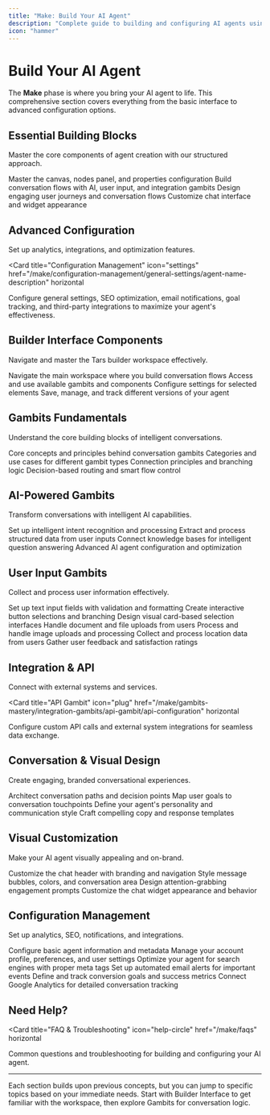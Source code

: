 ```yaml
---
title: "Make: Build Your AI Agent"
description: "Complete guide to building and configuring AI agents using Tars platform"
icon: "hammer"
---
```


# Build Your AI Agent

The **Make** phase is where you bring your AI agent to life. This comprehensive section covers everything from the basic interface to advanced configuration options.

## Essential Building Blocks

Master the core components of agent creation with our structured approach.

<Columns cols={2}>
  <Card
    title="Builder Interface"
    icon="layout-dashboard"
    href="/make/builder-interface/canvas-overview"
  >
    Master the canvas, nodes panel, and properties configuration
  </Card>
  <Card
    title="Gambits Mastery"
    icon="brain"
    href="/make/gambits-mastery/gambits-fundamentals/what-are-gambits"
  >
    Build conversation flows with AI, user input, and integration gambits
  </Card>
  <Card
    title="Conversation Design"
    icon="message-circle"
    href="/make/conversation-design/flow-planning"
  >
    Design engaging user journeys and conversation flows
  </Card>
  <Card
    title="Visual Customization"
    icon="palette"
    href="/make/visual-customization/chat-interface-design/header-customization"
  >
    Customize chat interface and widget appearance
  </Card>
</Columns>

## Advanced Configuration

Set up analytics, integrations, and optimization features.

<Card
  title="Configuration Management"
  icon="settings"
  href="/make/configuration-management/general-settings/agent-name-description"
  horizontal
>
  Configure general settings, SEO optimization, email notifications, goal
  tracking, and third-party integrations to maximize your agent's effectiveness.
</Card>

## Builder Interface Components

Navigate and master the Tars builder workspace effectively.

<Columns cols={2}>
  <Card
    title="Canvas Overview"
    icon="monitor"
    href="/make/builder-interface/canvas-overview"
  >
    Navigate the main workspace where you build conversation flows
  </Card>
  <Card
    title="Nodes Panel Guide"
    icon="puzzle"
    href="/make/builder-interface/nodes-panel-guide"
  >
    Access and use available gambits and components
  </Card>
  <Card
    title="Properties Panel"
    icon="sliders-horizontal"
    href="/make/builder-interface/properties-panel"
  >
    Configure settings for selected elements
  </Card>
  <Card
    title="Version Management"
    icon="git-branch"
    href="/make/builder-interface/version-management"
  >
    Save, manage, and track different versions of your agent
  </Card>
</Columns>

## Gambits Fundamentals

Understand the core building blocks of intelligent conversations.

<Columns cols={2}>
  <Card
    title="What Are Gambits"
    icon="help-circle"
    href="/make/gambits-mastery/gambits-fundamentals/what-are-gambits"
  >
    Core concepts and principles behind conversation gambits
  </Card>
  <Card
    title="Gambit Types Overview"
    icon="list"
    href="/make/gambits-mastery/gambits-fundamentals/gambit-types-overview"
  >
    Categories and use cases for different gambit types
  </Card>
  <Card
    title="Flow Logic Basics"
    icon="git-merge"
    href="/make/gambits-mastery/gambits-fundamentals/flow-logic-basics"
  >
    Connection principles and branching logic
  </Card>
  <Card
    title="Conditional Branching"
    icon="split"
    href="/make/gambits-mastery/gambits-fundamentals/conditional-branching"
  >
    Decision-based routing and smart flow control
  </Card>
</Columns>

## AI-Powered Gambits

Transform conversations with intelligent AI capabilities.

<Columns cols={2}>
  <Card
    title="Intent Detection"
    icon="target"
    href="/make/gambits-mastery/ai-gambits/intent-detection/configuration-guide"
  >
    Set up intelligent intent recognition and processing
  </Card>
  <Card
    title="Data Extraction"
    icon="search"
    href="/make/gambits-mastery/ai-gambits/data-extraction/configuration-guide"
  >
    Extract and process structured data from user inputs
  </Card>
  <Card
    title="Q and A"
    icon="message-square-question"
    href="/make/gambits-mastery/ai-gambits/q-and-a/configuration-guide"
  >
    Connect knowledge bases for intelligent question answering
  </Card>
  <Card
    title="AI Agent"
    icon="bot"
    href="/make/gambits-mastery/ai-gambits/ai-agent/configuration-guide"
  >
    Advanced AI agent configuration and optimization
  </Card>
</Columns>

## User Input Gambits

Collect and process user information effectively.

<Columns cols={2}>
  <Card
    title="Text Input"
    icon="type"
    href="/make/gambits-mastery/user-input-gambits/text-input/configuration-options"
  >
    Set up text input fields with validation and formatting
  </Card>
  <Card
    title="Multiple Choice Buttons"
    icon="check-circle"
    href="/make/gambits-mastery/user-input-gambits/multiple-choice-buttons/button-configuration"
  >
    Create interactive button selections and branching
  </Card>
  <Card
    title="Cards Selection"
    icon="credit-card"
    href="/make/gambits-mastery/user-input-gambits/cards-selection/card-design"
  >
    Design visual card-based selection interfaces
  </Card>
  <Card
    title="File Upload"
    icon="upload"
    href="/make/gambits-mastery/user-input-gambits/file-upload/supported-formats"
  >
    Handle document and file uploads from users
  </Card>
  <Card
    title="Image Upload"
    icon="image"
    href="/make/gambits-mastery/user-input-gambits/image-upload/image-formats"
  >
    Process and handle image uploads and processing
  </Card>
  <Card
    title="Location Sharing"
    icon="map-pin"
    href="/make/gambits-mastery/user-input-gambits/location-sharing/location-permissions"
  >
    Collect and process location data from users
  </Card>
  <Card
    title="Rating Collection"
    icon="star"
    href="/make/gambits-mastery/user-input-gambits/rating-collection/rating-scales"
  >
    Gather user feedback and satisfaction ratings
  </Card>
</Columns>

## Integration & API

Connect with external systems and services.

<Card
  title="API Gambit"
  icon="plug"
  href="/make/gambits-mastery/integration-gambits/api-gambit/api-configuration"
  horizontal
>
  Configure custom API calls and external system integrations for seamless data
  exchange.
</Card>

## Conversation & Visual Design

Create engaging, branded conversational experiences.

<Columns cols={2}>
  <Card
    title="Flow Planning"
    icon="workflow"
    href="/make/conversation-design/flow-planning"
  >
    Architect conversation paths and decision points
  </Card>
  <Card
    title="User Journey Mapping"
    icon="route"
    href="/make/conversation-design/user-journey-mapping"
  >
    Map user goals to conversation touchpoints
  </Card>
  <Card
    title="Persona Development"
    icon="user"
    href="/make/conversation-design/persona-development"
  >
    Define your agent's personality and communication style
  </Card>
  <Card
    title="Script Writing"
    icon="pen-tool"
    href="/make/conversation-design/script-writing"
  >
    Craft compelling copy and response templates
  </Card>
</Columns>

## Visual Customization

Make your AI agent visually appealing and on-brand.

<Columns cols={2}>
  <Card
    title="Header Customization"
    icon="layout-panel-top"
    href="/make/visual-customization/chat-interface-design/header-customization"
  >
    Customize the chat header with branding and navigation
  </Card>
  <Card
    title="Body Styling"
    icon="layout-panel-left"
    href="/make/visual-customization/chat-interface-design/body-styling"
  >
    Style message bubbles, colors, and conversation area
  </Card>
  <Card
    title="Callout Messages"
    icon="message-square"
    href="/make/visual-customization/widget-customization/callout-messages"
  >
    Design attention-grabbing engagement prompts
  </Card>
  <Card
    title="Widget Icon"
    icon="circle-dot"
    href="/make/visual-customization/widget-customization/widget-icon"
  >
    Customize the chat widget appearance and behavior
  </Card>
</Columns>

## Configuration Management

Set up analytics, SEO, notifications, and integrations.

<Columns cols={2}>
  <Card
    title="Agent Name & Description"
    icon="id-card"
    href="/make/configuration-management/general-settings/agent-name-description"
  >
    Configure basic agent information and metadata
  </Card>
  <Card
    title="Profile Management"
    icon="user-cog"
    href="/make/configuration-management/account-settings/profile-management"
  >
    Manage your account profile, preferences, and user settings
  </Card>
  <Card
    title="SEO Meta Tags"
    icon="tag"
    href="/make/configuration-management/seo-optimization/meta-tags-setup"
  >
    Optimize your agent for search engines with proper meta tags
  </Card>
  <Card
    title="Email Notifications"
    icon="mail"
    href="/make/configuration-management/email-notifications/notification-triggers"
  >
    Set up automated email alerts for important events
  </Card>
  <Card
    title="Goal Tracking"
    icon="target"
    href="/make/configuration-management/goal-tracking/goal-definition"
  >
    Define and track conversion goals and success metrics
  </Card>
  <Card
    title="Analytics Integration"
    icon="bar-chart-3"
    href="/make/configuration-management/integrations-setup/google-analytics-integration"
  >
    Connect Google Analytics for detailed conversation tracking
  </Card>
</Columns>

## Need Help?

<Card
  title="FAQ & Troubleshooting"
  icon="help-circle"
  href="/make/faqs"
  horizontal
>
  Common questions and troubleshooting for building and configuring your AI
  agent.
</Card>

---

<Note>
  Each section builds upon previous concepts, but you can jump to specific
  topics based on your immediate needs. Start with Builder Interface to get
  familiar with the workspace, then explore Gambits for conversation logic.
</Note>
